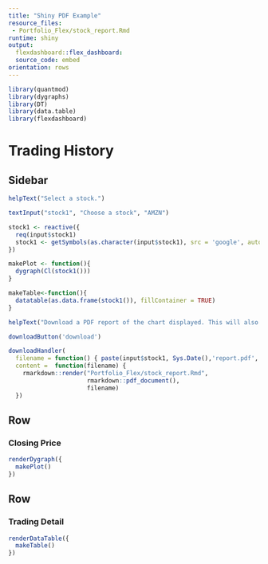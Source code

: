 ```yaml
---
title: "Shiny PDF Example"
resource_files:
 - Portfolio_Flex/stock_report.Rmd
runtime: shiny
output:
  flexdashboard::flex_dashboard:
  source_code: embed
orientation: rows
---
```

  
```r
library(quantmod)
library(dygraphs)
library(DT)
library(data.table)
library(flexdashboard)
```

# Trading History {data-orientation=rows}

Sidebar {.sidebar}
-------------------------------------
  
```r

helpText("Select a stock.")

textInput("stock1", "Choose a stock", "AMZN")

stock1 <- reactive({
  req(input$stock1)
  stock1 <- getSymbols(as.character(input$stock1), src = 'google', auto.assign = FALSE, from="2015-01-01")
})

makePlot <- function(){
  dygraph(Cl(stock1()))
}

makeTable<-function(){
  datatable(as.data.frame(stock1()), fillContainer = TRUE)
}

helpText("Download a PDF report of the chart displayed. This will also capture the stock you selected.")

downloadButton('download')

downloadHandler(
  filename = function() { paste(input$stock1, Sys.Date(),'report.pdf', sep='_') },
  content =  function(filename) {
    rmarkdown::render("Portfolio_Flex/stock_report.Rmd",
                      rmarkdown::pdf_document(),
                      filename)
  })

```

Row {data-height=400}
-----------------------------------------------------------------------
### Closing Price
```r
renderDygraph({
  makePlot()
})
```

Row {data-height=400}
-----------------------------------------------------------------------
### Trading Detail
```r
renderDataTable({
  makeTable()
})
```


